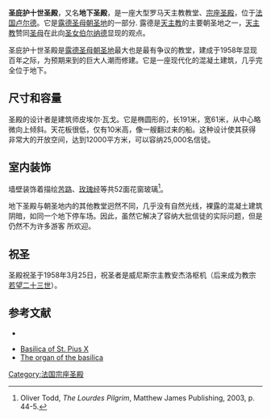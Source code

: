 {{Link style|time=2015-12-13T13:00:04+00:00}}
{{Infobox religious building
| building_name= 圣庇护十世圣殿  <br /><small>{{lang|fr|Basilique Saint Pie X}} {{fr icon}}</small>
| image=<!-- 檔案不存在 Basilique Saint-Pie X Luc Viatour small.jpg ，可從英文維基百科取得 -->
| caption=
| location= {{Flagicon|France}} [[卢尔德|卢尔德]]
| geo = {{coord|43|05|50|N|00|03|13|W|region:FR_type:landmark|display=inline,title}}
| religious_affiliation=[[罗马天主教|罗马天主教]]
| rite=
| province=
| district=
| consecration_year=1958
| status= 次级圣殿
| leadership= 
| website= [http://www.lourdes-france.org/index.php?goto_centre=ru&contexte=en&id=439&domaine= Official website]
| architect=Pierre Vago、Eugene Freyssinet
| architecture_type= [[教堂|教堂]]
| architecture_style= 
| facade_direction= 
| groundbreaking= 
| year started=
| year_completed= 1957
| construction_cost= $ 560万
| specifications=yes
| capacity=25000
| length= {{convert|191|m|ft}}
| width= {{convert|61|m|ft}}
| width_nave= 
| height_max=
| materials=
}}
'''圣庇护十世圣殿'''，又名'''地下圣殿'''，是一座大型罗马天主教教堂、[[宗座圣殿|宗座圣殿]]，位于[[法国|法国]][[卢尔德|卢尔德]]。它是[[露德圣母朝圣地|露德圣母朝圣地]]的一部分. 露德是[[天主教|天主教]]的主要朝圣地之一，[[天主教|天主教]]赞同[[圣母|圣母]]在此向[[:en:Bernadette_Soubirous|圣女伯尔纳德]]显现的观点。

圣庇护十世圣殿是[[露德圣母朝圣地|露德圣母朝圣地]]最大也是最有争议的教堂，建成于1958年显现百年之际，为预期来到的巨大人潮而修建。它是一座现代化的混凝土建筑，几乎完全位于地下。

==尺寸和容量==
圣殿的设计者是建筑师皮埃尔·瓦戈。它是椭圆形的，长191米，宽61米，从中心略微向上倾斜。天花板很低，仅有10米高，像一艘翻过来的船。这种设计使其获得非常大的开放空间，达到12000平方米，可以容纳25,000名信徒。

==室内装饰==
墙壁装饰着描绘[[苦路|苦路]]、[[玫瑰经|玫瑰经]]等共52面花窗玻璃<ref>Oliver Todd, ''The Lourdes Pilgrim'', Matthew James Publishing, 2003, p. 44-5.</ref>。

地下圣殿与朝圣地内的其他教堂迥然不同，几乎没有自然光线，裸露的混凝土建筑阴暗，如同一个地下停车场。因此，虽然它解决了容纳大批信徒的实际问题，但是仍然不为许多游客 所欢迎。 

==祝圣==
圣殿祝圣于1958年3月25日，祝圣者是威尼斯宗主教安杰洛枢机（后来成为教宗[[若望二十三世|若望二十三世]]）。

==参考文献==
{{reflist}}
* {{citation|first=Jean|last= Chaudesaigues |title=The Basilica of St Pius X at Lourdes|publisher=Cement and Concrete Association|year= 1959}}
{{Commonscat|Basilica of St. Pius X}}
*[http://www.lourdes-france.org/index.php?goto_centre=ru&contexte=en&id=439&domaine= Basilica of St. Pius X] {{Wayback|url=http://www.lourdes-france.org/index.php?goto_centre=ru&contexte=en&id=439&domaine= |date=20120618045642 }}
*[https://web.archive.org/web/20110723233340/http://www.orgue-chennevieres.net/pesce/pieX.htm The organ of the basilica]

{{Authority control}}
[[Category:法国宗座圣殿|Category:法国宗座圣殿]]